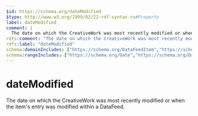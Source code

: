 ```yaml
---
$id: https://schema.org/dateModified
$type: http://www.w3.org/1999/02/22-rdf-syntax-ns#Property
label: dateModified
comment: |
  The date on which the CreativeWork was most recently modified or when the item's entry was modified within a DataFeed.
rdfs:comment: "The date on which the CreativeWork was most recently modified or when the item's entry was modified within a DataFeed."
rdfs:label: "dateModified"
schema:domainIncludes: ["https://schema.org/DataFeedItem","https://schema.org/CreativeWork"]
schema:rangeIncludes: ["https://schema.org/Date","https://schema.org/DateTime"]
---
```


# dateModified

The date on which the CreativeWork was most recently modified or when the item's entry was modified within a DataFeed.


